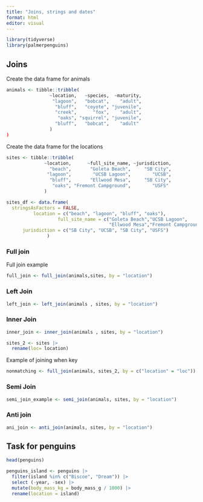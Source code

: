```yaml
---
title: "Joins, strings and dates"
format: html
editor: visual
---
```


```r
library(tidyverse)
library(palmerpenguins)
```

## Joins

Create the data frame for animals

```r
animals <- tibble::tribble(
                ~location,   ~species,  ~maturity,
                 "lagoon",   "bobcat",    "adult",
                  "bluff",   "coyote", "juvenile",
                  "creek",      "fox",    "adult",
                   "oaks", "squirrel", "juvenile",
                  "bluff",   "bobcat",    "adult"
                )
)
```

Create the data frame for the locations

```r
sites <- tibble::tribble(
              ~location,      ~full_site_name, ~jurisdiction,
                "beach",       "Goleta Beach",     "SB City",
               "lagoon",        "UCSB Lagoon",        "UCSB",
                "bluff",       "Ellwood Mesa",     "SB City",
                 "oaks", "Fremont Campground",        "USFS"
              )

```

```r
sites_df <- data.frame(
  stringsAsFactors = FALSE,
          location = c("beach", "lagoon", "bluff", "oaks"),
                   full_site_name = c("Goleta Beach","UCSB Lagoon",
                                      "Ellwood Mesa","Fremont Campground"),
      jurisdiction = c("SB City", "UCSB", "SB City", "USFS")
               )
```

### Full join

Full join example

```r

full_join <- full_join(animals,sites, by = "location")

```

### Left Join

```r
left_join <- left_join(animals , sites, by = "location")
```

### Inner Join

```r
inner_join <- inner_join(animals , sites, by = "location")
```

```r

sites_2 <- sites |> 
  rename(loc= location)
```

Example of joining when key

```r
nonmatching <- full_join(animals, sites_2, by = c("location" = "loc"))
```

### Semi Join

```r
semi_join_example <- semi_join(animals, sites, by = "location")
```

### Anti join

```r
ani_join <- anti_join(animals, sites, by = "location")

```

## Task for penguins

```r
head(penguins)

penguins_island <- penguins |> 
  filter(island %in% c("Biscoe", "Dream")) |> 
  select (-year, -sex) |> 
  mutate(body_mass_kg = body_mass_g / 1000) |> 
  rename(location = island)
```

